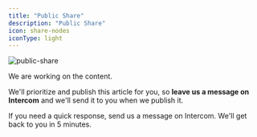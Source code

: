 ```yaml
---
title: "Public Share"
description: "Public Share"
icon: share-nodes
iconType: light
---
```

![public-share](/images/public-share.png)

We are working on the content. 

We'll prioritize and publish this article for you, so **leave us a message on Intercom** and we'll send it to you when we publish it.

If you need a quick response, send us a message on Intercom. We'll get back to you in 5 minutes.